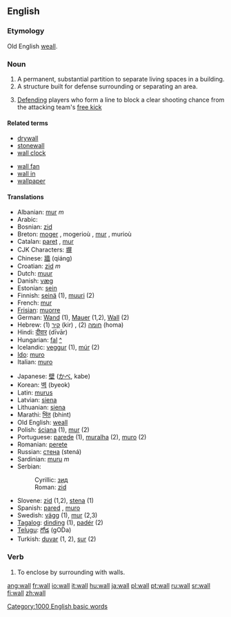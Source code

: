 ==English==

{{rank|honour|individual|girls|808|wall|cry|step|turning}}

===Etymology===
Old English [[weall]].

===Noun===
{{en-noun}}

# A permanent, substantial partition to separate living spaces in a building.
# A structure built for defense surrounding or separating an area.
# {{football}} [[Defend]]ing players who form a line to block a clear shooting chance from the attacking team's [[free kick]]
====Related terms====
{{top}}
*[[drywall]]
*[[stonewall]]
*[[wall clock]]
{{mid}}
*[[wall fan]]
*[[wall in]]
*[[wallpaper]]
{{bottom}}

====Translations====
{{top}}
*Albanian: [[mur]] ''m''
*Arabic: {{ARchar|[[حائط]]}} {{Unicode|(ħá:’iʈ)}} {{m}}
*Bosnian: [[zid#Bosnian|zid]] {{m}}
*Breton: [[moger]] {{f}}, mogerioù {{p}}, [[mur]] {{f}}, murioù {{p}}
*Catalan: [[paret]] {{f}}, [[mur]] {{m}}
*CJK Characters: [[塀]]
*Chinese: [[牆]] (qiáng)
*Croatian: [[zid]] ''m''
*Dutch: [[muur]]
*Danish: [[væg]]
*Estonian: [[sein#Estonian|sein]]
*Finnish: [[seinä]] (1), [[muuri]] (2)
*French: [[mur]] {{m}}
*[[Frisian]]: [[muorre]]
*German: [[Wand]] {{f}} (1), [[Mauer]] {{f}} (1,2), [[Wall]] {{m}} (2)
*Hebrew: [[קיר]] {{m}} (1) (kir) , [[חומה]] {{f}} (2) (homa)
*Hindi: [[दीवार]] (dīvār)
*Hungarian: [[fal]] [[:hu:fal|^]] 
*Icelandic: [[veggur]] {{m}} (1), [[múr]] {{m}} (2) 
*[[Ido]]: [[muro]]
*Italian: [[muro]] {{m}}
{{mid}}
*Japanese: [[壁]] ([[かべ]], kabe)
*Korean: [[벽]] (byeok)
*Latin: [[murus]] {{m}}
*Latvian: [[siena]]
*Lithuanian: [[siena]]
*Marathi: [[भिंत]] (bhint)
*Old English: [[weall]] {{m}}
*Polish: [[ściana]] {{f}} (1), [[mur]] {{m}} (2)
*Portuguese: [[parede]] {{f}} (1), [[muralha]] {{f}} (2), [[muro]] {{m}} (2)
*Romanian: [[perete]] {{m}}
*Russian: [[стена]] (stená) {{f}}
*Sardinian: [[muru]] ''m''
*Serbian:
*:Cyrillic: [[зид#Serbian|зид]] {{m}}
*:Roman: [[zid#Serbian|zid]] {{m}}
*Slovene: [[zid]] {{m}} (1,2), [[stena]] {{f}} (1)
*Spanish: [[pared]] {{f}}, [[muro]] {{m}}
*Swedish: [[vägg]] {{c}} (1), [[mur]] {{c}} (2,3)
*[[Tagalog]]: [[dinding]] (1), [[padér]] (2)
*[[Telugu]]: [[గోడ]] (gODa)
*Turkish: [[duvar]] (1, 2), [[sur#Turkish|sur]] (2)
{{bottom}}

===Verb===
{{en-verb}}

# {{italbrac|with "[[in]]"}} To enclose by surrounding with walls.

[[Category:1000 English basic words]]

[[ang:wall]]
[[fr:wall]]
[[io:wall]]
[[it:wall]]
[[hu:wall]]
[[ja:wall]]
[[pl:wall]]
[[pt:wall]]
[[ru:wall]]
[[sr:wall]]
[[fi:wall]]
[[zh:wall]]